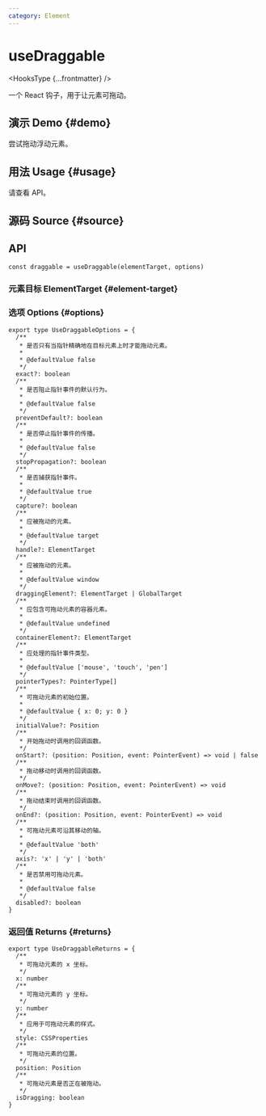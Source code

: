 ```yaml
---
category: Element
---
```


# useDraggable


<HooksType {...frontmatter} />

一个 React 钩子，用于让元素可拖动。

## 演示 Demo \{#demo}

尝试拖动浮动元素。


<App />

## 用法 Usage \{#usage}

请查看 API。

## 源码 Source \{#source}


<Source />

## API

```tsx
const draggable = useDraggable(elementTarget, options)
```

### 元素目标 ElementTarget \{#element-target}


<Tip type="target" />

### 选项 Options \{#options}

```tsx
export type UseDraggableOptions = {
  /**
   * 是否只有当指针精确地在目标元素上时才能拖动元素。
   *
   * @defaultValue false
   */
  exact?: boolean
  /**
   * 是否阻止指针事件的默认行为。
   *
   * @defaultValue false
   */
  preventDefault?: boolean
  /**
   * 是否停止指针事件的传播。
   *
   * @defaultValue false
   */
  stopPropagation?: boolean
  /**
   * 是否捕获指针事件。
   *
   * @defaultValue true
   */
  capture?: boolean
  /**
   * 应被拖动的元素。
   *
   * @defaultValue target
   */
  handle?: ElementTarget
  /**
   * 应被拖动的元素。
   *
   * @defaultValue window
   */
  draggingElement?: ElementTarget | GlobalTarget
  /**
   * 应包含可拖动元素的容器元素。
   *
   * @defaultValue undefined
   */
  containerElement?: ElementTarget
  /**
   * 应处理的指针事件类型。
   *
   * @defaultValue ['mouse', 'touch', 'pen']
   */
  pointerTypes?: PointerType[]
  /**
   * 可拖动元素的初始位置。
   *
   * @defaultValue { x: 0; y: 0 }
   */
  initialValue?: Position
  /**
   * 开始拖动时调用的回调函数。
   */
  onStart?: (position: Position, event: PointerEvent) => void | false
  /**
   * 拖动移动时调用的回调函数。
   */
  onMove?: (position: Position, event: PointerEvent) => void
  /**
   * 拖动结束时调用的回调函数。
   */
  onEnd?: (position: Position, event: PointerEvent) => void
  /**
   * 可拖动元素可沿其移动的轴。
   * 
   * @defaultValue 'both'
   */
  axis?: 'x' | 'y' | 'both'
  /**
   * 是否禁用可拖动元素。
   * 
   * @defaultValue false
   */
  disabled?: boolean
}
```

### 返回值 Returns \{#returns}

```tsx
export type UseDraggableReturns = {
  /**
   * 可拖动元素的 x 坐标。
   */
  x: number
  /**
   * 可拖动元素的 y 坐标。
   */
  y: number
  /**
   * 应用于可拖动元素的样式。
   */
  style: CSSProperties
  /**
   * 可拖动元素的位置。
   */
  position: Position
  /**
   * 可拖动元素是否正在被拖动。
   */
  isDragging: boolean
}
```
